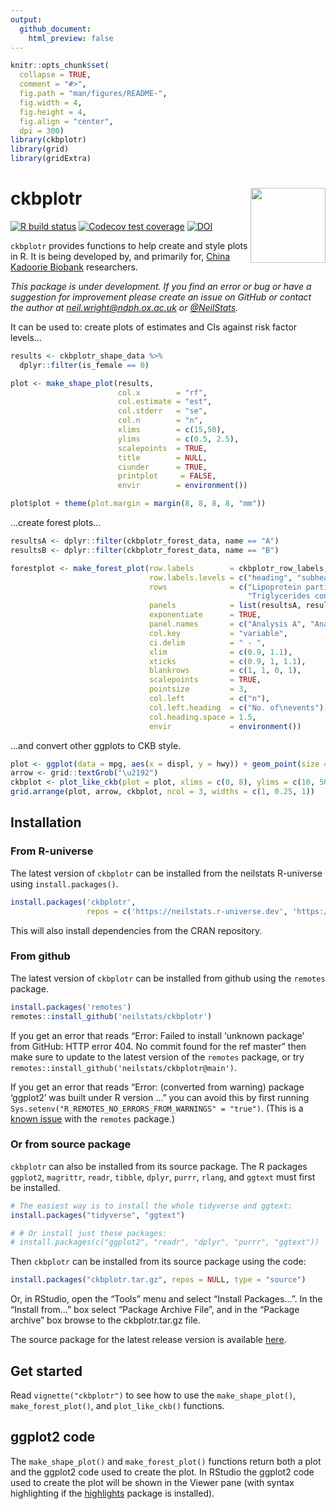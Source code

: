 ```yaml
---
output:
  github_document:
    html_preview: false
---
```


<!-- README.md is generated from README.Rmd. Please edit that file -->

```r
knitr::opts_chunk$set(
  collapse = TRUE,
  comment = "#>",
  fig.path = "man/figures/README-",
  fig.width = 4,
  fig.height = 4,
  fig.align = "center",
  dpi = 300)
library(ckbplotr)
library(grid)
library(gridExtra)
```
# ckbplotr <img src="man/figures/logo.png" align="right" width = "120" />
<!-- badges: start -->
[![R build status](https://github.com/neilstats/ckbplotr/workflows/R-CMD-check/badge.svg)](https://github.com/neilstats/ckbplotr/actions)
[![Codecov test coverage](https://codecov.io/gh/neilstats/ckbplotr/branch/main/graph/badge.svg)](https://codecov.io/gh/neilstats/ckbplotr?branch=main)
[![DOI](https://zenodo.org/badge/189028664.svg)](https://zenodo.org/badge/latestdoi/189028664)
<!-- badges: end -->

`ckbplotr` provides functions to help create and style plots in R. It is being
developed by, and primarily for, [China Kadoorie Biobank](http://www.ckbiobank.org) 
researchers.
 
*This package is under development. If you find an error or bug or have a suggestion for improvement please create an issue on GitHub or contact the author at [neil.wright@ndph.ox.ac.uk](mailto:neil.wright@ndph.ox.ac.uk) or [\@NeilStats](https://twitter.com/NeilStats).*

It can be used to: create plots of estimates and CIs against risk factor levels...
```r
results <- ckbplotr_shape_data %>% 
  dplyr::filter(is_female == 0)

plot <- make_shape_plot(results,
                        col.x        = "rf",
                        col.estimate = "est",
                        col.stderr   = "se",
                        col.n        = "n",
                        xlims        = c(15,50),
                        ylims        = c(0.5, 2.5),
                        scalepoints  = TRUE,
                        title        = NULL,
                        ciunder      = TRUE,
                        printplot     = FALSE,
                        envir        = environment())

plot$plot + theme(plot.margin = margin(8, 8, 8, 8, "mm"))
```


...create forest plots...
```r
resultsA <- dplyr::filter(ckbplotr_forest_data, name == "A")
resultsB <- dplyr::filter(ckbplotr_forest_data, name == "B")

forestplot <- make_forest_plot(row.labels        = ckbplotr_row_labels,
                               row.labels.levels = c("heading", "subheading", "label"),
                               rows              = c("Lipoprotein particle concentration",
                                                     "Triglycerides concentration"),
                               panels            = list(resultsA, resultsB),
                               exponentiate      = TRUE,
                               panel.names       = c("Analysis A", "Analysis B"),
                               col.key           = "variable",
                               ci.delim          = " - ",
                               xlim              = c(0.9, 1.1),
                               xticks            = c(0.9, 1, 1.1),
                               blankrows         = c(1, 1, 0, 1),
                               scalepoints       = TRUE,
                               pointsize         = 3,
                               col.left          = c("n"),
                               col.left.heading  = c("No. of\nevents"),
                               col.heading.space = 1.5,
                               envir             = environment())
```

...and convert other ggplots to CKB style.
```r
plot <- ggplot(data = mpg, aes(x = displ, y = hwy)) + geom_point(size = 1)
arrow <- grid::textGrob("\u2192")
ckbplot <- plot_like_ckb(plot = plot, xlims = c(0, 8), ylims = c(10, 50))
grid.arrange(plot, arrow, ckbplot, ncol = 3, widths = c(1, 0.25, 1))
```


## Installation

### From R-universe
The latest version of `ckbplotr` can be installed from the neilstats R-universe using `install.packages()`.
```r
install.packages('ckbplotr',
                 repos = c('https://neilstats.r-universe.dev', 'https://cloud.r-project.org'))
```
This will also install dependencies from the CRAN repository.

### From github
The latest version of `ckbplotr` can be installed from 
github using the `remotes` package.
```r
install.packages('remotes')
remotes::install_github('neilstats/ckbplotr')
```

If you get an error that reads "Error: Failed to install 'unknown package' from GitHub: HTTP error 404. No commit found for the ref master" then make sure to update to the latest version of the `remotes` package, or try `remotes::install_github('neilstats/ckbplotr@main')`.

If you get an error that reads "Error: (converted from warning) package 'ggplot2' was built under R version ..." you can avoid this by first running `Sys.setenv("R_REMOTES_NO_ERRORS_FROM_WARNINGS" = "true")`. (This is a [known issue](https://github.com/r-lib/remotes/issues/403) with the `remotes` package.) 

### Or from source package
`ckbplotr` can also be installed from its source package. The R packages  `ggplot2`, `magrittr`, `readr`, `tibble`, `dplyr`, `purrr`,  `rlang`, and `ggtext` must  first be installed.
```r
# The easiest way is to install the whole tidyverse and ggtext:
install.packages("tidyverse", "ggtext")

# # Or install just these packages:
# install.packages(c("ggplot2", "readr", "dplyr", "purrr", "ggtext"))
```
Then `ckbplotr` can be installed from its source package using the code:
```r
install.packages("ckbplotr.tar.gz", repos = NULL, type = "source")
```
Or, in RStudio, open the "Tools" menu and select "Install Packages...".
In the "Install from..." box select "Package Archive File", and in the
"Package archive" box browse to the ckbplotr.tar.gz file.

The source package for the latest release version is available [here](https://github.com/neilstats/ckbplotr/releases/latest).


## Get started

Read `vignette("ckbplotr")` to see how to use the `make_shape_plot()`, `make_forest_plot()`, and `plot_like_ckb()` functions.


## ggplot2 code

The `make_shape_plot()` and `make_forest_plot()` functions return both a plot and the ggplot2 code used to create the plot. In RStudio the ggplot2 code used to create the plot will be shown in the Viewer pane (with syntax highlighting if the [highlights](https://cran.r-project.org/package=highlight) package is installed).
